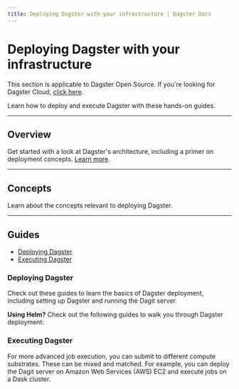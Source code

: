 ```yaml
---
title: Deploying Dagster with your infrastructure | Dagster Docs
---
```


# Deploying Dagster with your infrastructure

<Note>
  This section is applicable to Dagster Open Source. If you're looking for
  Dagster Cloud, <a href="/dagster-cloud">click here</a>.
</Note>

Learn how to deploy and execute Dagster with these hands-on guides.

---

## Overview

Get started with a look at Dagster's architecture, including a primer on deployment concepts. [Learn more](/deployment/overview).

---

## Concepts

Learn about the concepts relevant to deploying Dagster.

<ArticleList>
  <ArticleListItem
    title="Dagster instance"
    href="/deployment/dagster-instance"
  ></ArticleListItem>
  <ArticleListItem
    title="Dagster daemon"
    href="/deployment/dagster-daemon"
  ></ArticleListItem>
  <ArticleListItem
    title="Run launchers"
    href="/deployment/run-launcher"
  ></ArticleListItem>
  <ArticleListItem
    title="Executors"
    href="/deployment/executors"
  ></ArticleListItem>
  <ArticleListItem
    title="Run coordinator"
    href="/deployment/run-coordinator"
  ></ArticleListItem>
  <ArticleListItem
    title="Run monitoring"
    href="/deployment/run-monitoring"
  ></ArticleListItem>
  <ArticleListItem
    title="Run retries"
    href="/deployment/run-retries"
  ></ArticleListItem>
</ArticleList>

---

## Guides

- [Deploying Dagster](#deploying-dagster)
- [Executing Dagster](#executing-dagster)

### Deploying Dagster

Check out these guides to learn the basics of Dagster deployment, including setting up Dagster and running the Dagit server.

<ArticleList>
  <ArticleListItem
    title="Running Dagster as a service"
    href="/deployment/guides/service"
  ></ArticleListItem>
  <ArticleListItem
    title="Deploying to a single node using Docker"
    href="/deployment/guides/docker"
  ></ArticleListItem>
  <ArticleListItem
    title="Deploying to Amazon Web Services EC2 or ECS"
    href="/deployment/guides/aws"
  ></ArticleListItem>
  <ArticleListItem
    title="Deploying to Google Cloud Platform"
    href="/deployment/guides/gcp"
  ></ArticleListItem>
</ArticleList>

**Using Helm?** Check out the following guides to walk you through Dagster deployment:

<ArticleList>
  <ArticleListItem
    title="Deploying with Helm"
    href="/deployment/guides/kubernetes/deploying-with-helm"
  ></ArticleListItem>
  <ArticleListItem
    title="Deploying with Celery using Helm"
    href="/deployment/guides/kubernetes/deploying-with-helm-advanced"
  ></ArticleListItem>
  <ArticleListItem
    title="Customizing Kubernetes deployments"
    href="/deployment/guides/kubernetes/customizing-your-deployment"
  ></ArticleListItem>
  <ArticleListItem
    title="Migrating Dagster instances while upgrading"
    href="/deployment/guides/kubernetes/how-to-migrate-your-instance"
  ></ArticleListItem>
</ArticleList>

### Executing Dagster

For more advanced job execution, you can submit to different compute substrates. These can be mixed and matched. For example, you can deploy the Dagit server on Amazon Web Services (AWS) EC2 and execute jobs on a Dask cluster.

<ArticleList>
  <ArticleListItem
    title="Celery"
    href="/deployment/guides/celery"
  ></ArticleListItem>
  <ArticleListItem
    title="Dask"
    href="/deployment/guides/dask"
  ></ArticleListItem>
</ArticleList>

